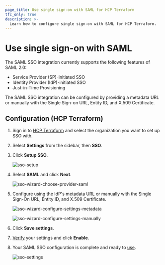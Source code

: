 ```yaml
---
page_title: Use single sign-on with SAML for HCP Terraform
tfc_only: true
description: >-
  Learn how to configure single sign-on with SAML for HCP Terraform.
---
```


# Use single sign-on with SAML

The SAML SSO integration currently supports the following features of SAML 2.0:

- Service Provider (SP)-initiated SSO
- Identity Provider (IdP)-initiated SSO
- Just-in-Time Provisioning

The SAML SSO integration can be configured by providing a metadata URL or manually with the Single Sign-on URL, Entity ID, and X.509 Certificate.

## Configuration (HCP Terraform)

1. Sign in to [HCP Terraform](https://app.terraform.io/) and select the organization you want to set up SSO with.

1. Select **Settings** from the sidebar, then **SSO**.

1. Click **Setup SSO**.

   ![sso-setup](/img/docs/setup.png)

1. Select **SAML** and click **Next**.

   ![sso-wizard-choose-provider-saml](/img/docs/wizard-choose-provider-saml.png)

1. Configure using the IdP's metadata URL or manually with the Single Sign-On URL, Entity ID, and X.509 Certificate.

   ![sso-wizard-configure-settings-metadata](/img/docs/wizard-configure-settings-metadata.png)

   ![sso-wizard-configure-settings-manually](/img/docs/wizard-configure-settings-manually.png)

1. Click **Save settings**.

1. [Verify](/terraform/cloud-docs/users-teams-organizations/single-sign-on/testing) your settings and click **Enable**.

1. Your SAML SSO configuration is complete and ready to [use](/terraform/cloud-docs/users-teams-organizations/single-sign-on#signing-in-with-sso).

   ![sso-settings](/img/docs/settings-saml.png)
